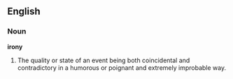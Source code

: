 ==English==
===Noun===
'''irony'''
#The quality or state of an event being both coincidental and contradictory in a humorous or poignant and extremely improbable way.